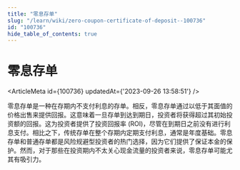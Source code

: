 ```yaml
---
title: "零息存单"
slug: "/learn/wiki/zero-coupon-certificate-of-deposit--100736"
id: "100736"
hide_table_of_contents: true
---
```



# 零息存单

<ArticleMeta id={100736} updatedAt={'2023-09-26 13:58:51'} />
<div className='border-solid border-b border-t-0 my-4 border-[var(--ifm-color-gray-300)]' />

零息存单是一种在存期内不支付利息的存单。相反，零息存单通过以低于其面值的价格出售来提供回报。这意味着一旦存单到达到期日，投资者将获得超过其初始投资额的回报。这为投资者提供了投资回报率 (ROI)，尽管在到期日之前没有进行利息支付。相比之下，传统存单在整个存期内定期支付利息，通常是年度基础。零息存单和普通存单都是风险规避型投资者的热门选择，因为它们提供了保证本金的保护。然而，对于那些在投资期内不太关心现金流量的投资者来说，零息存单可能尤其有吸引力。
